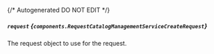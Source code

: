 {/* Autogenerated DO NOT EDIT  */}

##### `request` *{`components.RequestCatalogManagementServiceCreateRequest`}*
The request object to use for the request.
<Collapsible openLabel={Labels.showProperties} closeLabel={Labels.hideProperties}>
    <RequestCatalogManagementServiceCreateRequest/>
</Collapsible>


